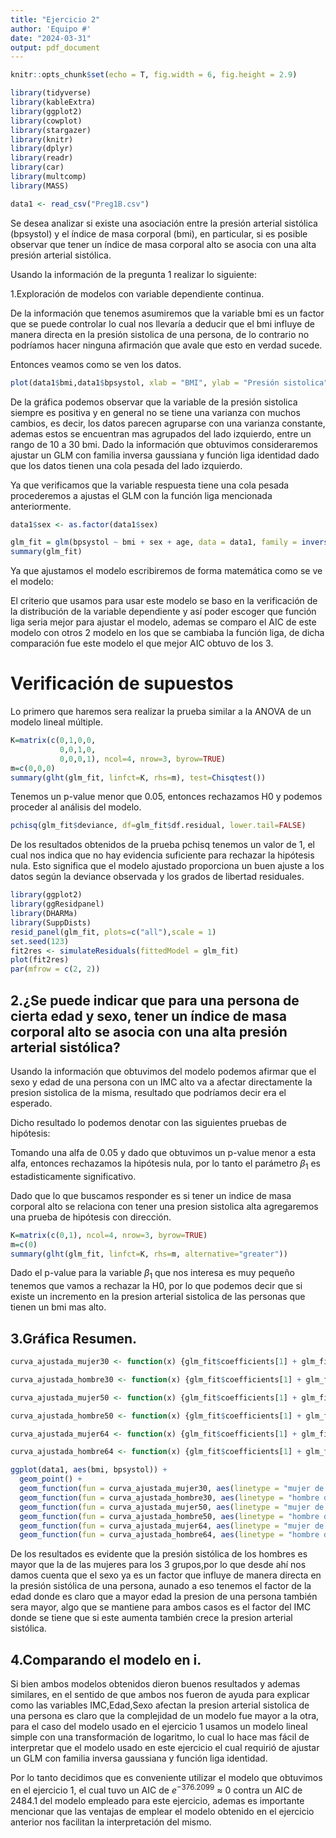 ```yaml
---
title: "Ejercicio 2"
author: 'Equipo #'
date: "2024-03-31"
output: pdf_document
---
```


```r
knitr::opts_chunk$set(echo = T, fig.width = 6, fig.height = 2.9)
```

```r
library(tidyverse)
library(kableExtra)
library(ggplot2)
library(cowplot)
library(stargazer)
library(knitr)
library(dplyr)
library(readr)
library(car)
library(multcomp)
library(MASS)
```


```r
data1 <- read_csv("Preg1B.csv")
```

Se desea analizar si existe una asociación entre la presión arterial sistólica (bpsystol) y el índice de masa corporal (bmi), en particular, si es posible observar que tener un índice de masa corporal alto se asocia con una alta presión arterial sistólica.

Usando la información de la pregunta 1 realizar lo siguiente:

1.Exploración de modelos con variable dependiente continua.

De la información que tenemos asumiremos que la variable bmi es un factor que se puede controlar lo cual nos llevaría a deducir que el bmi influye de manera directa en la presión sistolica de una persona, de lo contrario no podríamos hacer ninguna afirmación que avale que esto en verdad sucede.

Entonces veamos como se ven los datos.

```r
plot(data1$bmi,data1$bpsystol, xlab = "BMI", ylab = "Presión sistolica", col = "green4")
```

De la gráfica podemos observar que la variable de la presión sistolica siempre es positiva y en general no se tiene una varianza con muchos cambios, es decir, los datos parecen agruparse con una varianza constante, ademas estos se encuentran mas agrupados del lado izquierdo, entre un rango de 10 a 30 bmi.
Dado la información que obtuvimos consideraremos ajustar un GLM con familia inversa gaussiana y función liga identidad dado que los datos tienen una cola pesada del lado izquierdo.

Ya que verificamos que la variable respuesta tiene una cola pesada procederemos a ajustas el GLM con la función liga mencionada anteriormente.


```r
data1$sex <- as.factor(data1$sex)
```

```r
glm_fit = glm(bpsystol ~ bmi + sex + age, data = data1, family = inverse.gaussian(link = "identity"))
summary(glm_fit)
```

Ya que ajustamos el modelo escribiremos de forma matemática como se ve el modelo:

\begin{center}
$log(bpsystol_i)$ = $\beta_0$ + $\beta_1$$BMI_i$ + sex + age con función liga: $\mu_i$ = $g(\theta)$ = $1/\theta_i$ donde $\theta$ = bpsystol.
\end{center}

 El criterio que usamos para usar este modelo se baso en la verificación de la distribución de la variable dependiente y así poder escoger que función liga seria mejor para ajustar el modelo, ademas se comparo el AIC de este modelo con otros 2 modelo en los que se cambiaba la función liga, de dicha comparación fue este modelo el que mejor AIC obtuvo de los 3.

# Verificación de supuestos

Lo primero que haremos sera realizar la prueba similar a la ANOVA de un modelo lineal múltiple.

```r
K=matrix(c(0,1,0,0,
           0,0,1,0,
           0,0,0,1), ncol=4, nrow=3, byrow=TRUE)
m=c(0,0,0)
summary(glht(glm_fit, linfct=K, rhs=m), test=Chisqtest())
```

Tenemos un p-value menor que 0.05, entonces rechazamos H0 y podemos proceder al análisis del modelo.


```r
pchisq(glm_fit$deviance, df=glm_fit$df.residual, lower.tail=FALSE)
```
De los resultados obtenidos de la prueba pchisq tenemos un valor de 1, el cual nos indica que no hay evidencia suficiente para rechazar la hipótesis nula. Esto significa que el modelo ajustado proporciona un buen ajuste a los datos según la deviance observada y los grados de libertad residuales.


```r
library(ggplot2)
library(ggResidpanel)
library(DHARMa)
library(SuppDists)
resid_panel(glm_fit, plots=c("all"),scale = 1)
set.seed(123)
fit2res <- simulateResiduals(fittedModel = glm_fit)
plot(fit2res)
par(mfrow = c(2, 2))
```



## 2.¿Se puede indicar que para una persona de cierta edad y sexo, tener un índice de masa corporal alto se asocia con una alta presión arterial sistólica?

Usando la información que obtuvimos del modelo podemos afirmar que el sexo y edad de una persona con un IMC alto va a afectar directamente la presion sistolica de la misma, resultado que podríamos decir era el esperado.

Dicho resultado lo podemos denotar con las siguientes pruebas de hipótesis:

\begin{center}
$H_0: \beta_1 = 0$ vs $H_a: \beta_1 \neq 0$
\end{center}

Tomando una alfa de 0.05 y dado que obtuvimos un p-value menor a esta alfa, entonces rechazamos la hipótesis nula, por lo tanto el parámetro $\beta_1$ es estadisticamente significativo.

Dado que lo que buscamos responder es si tener un indice de masa corporal alto se relaciona con tener una presion sistolica alta agregaremos una prueba de hipótesis con dirección.

```r
K=matrix(c(0,1), ncol=4, nrow=3, byrow=TRUE)
m=c(0)
summary(glht(glm_fit, linfct=K, rhs=m, alternative="greater"))
```
Dado el p-value para la variable $\beta_1$ que nos interesa es muy pequeño tenemos que vamos a rechazar la H0, por lo que podemos decir que si existe un incremento en la presion arterial sistolica de las personas que tienen un bmi mas alto.

## 3.Gráfica Resumen.

```r
curva_ajustada_mujer30 <- function(x) {glm_fit$coefficients[1] + glm_fit$coefficients[2]*x + glm_fit$coefficients[3] + glm_fit$coefficients[4]*30}

curva_ajustada_hombre30 <- function(x) {glm_fit$coefficients[1] + glm_fit$coefficients[2]*x  + glm_fit$coefficients[4]*30}

curva_ajustada_mujer50 <- function(x) {glm_fit$coefficients[1] + glm_fit$coefficients[2]*x + glm_fit$coefficients[3] + glm_fit$coefficients[4]*50}

curva_ajustada_hombre50 <- function(x) {glm_fit$coefficients[1] + glm_fit$coefficients[2]*x  + glm_fit$coefficients[4]*50}

curva_ajustada_mujer64 <- function(x) {glm_fit$coefficients[1] + glm_fit$coefficients[2]*x + glm_fit$coefficients[3] + glm_fit$coefficients[4]*64}

curva_ajustada_hombre64 <- function(x) {glm_fit$coefficients[1] + glm_fit$coefficients[2]*x  + glm_fit$coefficients[4]*64}
```


```r
ggplot(data1, aes(bmi, bpsystol)) +
  geom_point() +
  geom_function(fun = curva_ajustada_mujer30, aes(linetype = "mujer de 30") ,col="skyblue", lwd = 1) +
  geom_function(fun = curva_ajustada_hombre30, aes(linetype = "hombre de 30") ,col="green") +
  geom_function(fun = curva_ajustada_mujer50, aes(linetype = "mujer de 50") ,col="darkblue", lwd = 0.8) +
  geom_function(fun = curva_ajustada_hombre50, aes(linetype = "hombre de 50") ,col="darkgreen") +
  geom_function(fun = curva_ajustada_mujer64, aes(linetype = "mujer de 64") ,col="red") +
  geom_function(fun = curva_ajustada_hombre64, aes(linetype = "hombre de 64") ,col="magenta") + theme_bw()
```

De los resultados es evidente que la presión sistólica de los hombres es mayor que la de las mujeres para los 3 grupos,por lo que desde ahí nos damos cuenta que el sexo ya es un factor que influye de manera directa en la presión sistólica de una persona, aunado a eso tenemos el factor de la edad donde es claro que a mayor edad la presion de una persona también sera mayor, algo que se mantiene para ambos casos es el factor del IMC donde se tiene que si este aumenta también crece la presion arterial sistólica.


## 4.Comparando el modelo en i.

Si bien ambos modelos obtenidos dieron buenos resultados y ademas similares, en el sentido de que ambos nos fueron de ayuda para explicar como las variables IMC,Edad,Sexo afectan la presion arterial sistolica de una persona es claro que la complejidad de un modelo fue mayor a la otra, para el caso del modelo usado en el ejercicio 1 usamos un modelo lineal simple con una transformación de logaritmo, lo cual lo hace mas fácil de interpretar que el modelo usado en este ejercicio el cual requirió de ajustar un GLM con familia inversa gaussiana y función liga identidad.

Por lo tanto decidimos que es conveniente utilizar el modelo que obtuvimos en el ejercicio 1, el cual tuvo un AIC de $e^{-376.2099}$ $\approx$ 0 contra un AIC de 2484.1 del modelo empleado para este ejercicio, ademas es importante mencionar que las ventajas de emplear el modelo obtenido en el ejercicio anterior nos facilitan la interpretación del mismo.























